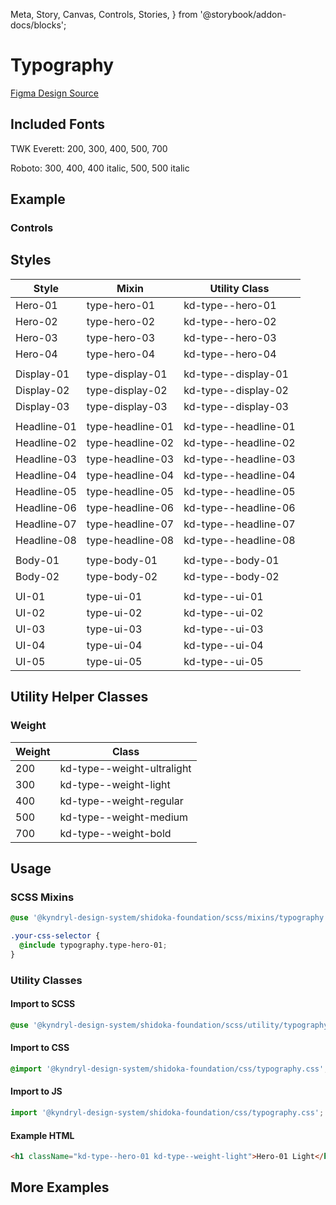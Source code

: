   Meta,
  Story,
  Canvas,
  Controls,
  Stories,
} from '@storybook/addon-docs/blocks';

<Meta of={TypographyStories} />

# Typography

[Figma Design Source](https://www.figma.com/file/5TqtPa7KWfhJbQv6ELnbqf/Foundation?node-id=71%3A1376&mode=dev)

## Included Fonts

TWK Everett: 200, 300, 400, 500, 700

Roboto: 300, 400, 400 italic, 500, 500 italic

## Example

<Canvas>
  <Story of={TypographyStories.Headline} />
</Canvas>

### Controls

<Controls of={TypographyStories.Headline} />

## Styles

| Style       | Mixin            | Utility Class        |
| ----------- | ---------------- | -------------------- |
| Hero-01     | type-hero-01     | kd-type--hero-01     |
| Hero-02     | type-hero-02     | kd-type--hero-02     |
| Hero-03     | type-hero-03     | kd-type--hero-03     |
| Hero-04     | type-hero-04     | kd-type--hero-04     |
|             |                  |                      |
| Display-01  | type-display-01  | kd-type--display-01  |
| Display-02  | type-display-02  | kd-type--display-02  |
| Display-03  | type-display-03  | kd-type--display-03  |
|             |                  |                      |
| Headline-01 | type-headline-01 | kd-type--headline-01 |
| Headline-02 | type-headline-02 | kd-type--headline-02 |
| Headline-03 | type-headline-03 | kd-type--headline-03 |
| Headline-04 | type-headline-04 | kd-type--headline-04 |
| Headline-05 | type-headline-05 | kd-type--headline-05 |
| Headline-06 | type-headline-06 | kd-type--headline-06 |
| Headline-07 | type-headline-07 | kd-type--headline-07 |
| Headline-08 | type-headline-08 | kd-type--headline-08 |
|             |                  |                      |
| Body-01     | type-body-01     | kd-type--body-01     |
| Body-02     | type-body-02     | kd-type--body-02     |
|             |                  |                      |
| UI-01       | type-ui-01       | kd-type--ui-01       |
| UI-02       | type-ui-02       | kd-type--ui-02       |
| UI-03       | type-ui-03       | kd-type--ui-03       |
| UI-04       | type-ui-04       | kd-type--ui-04       |
| UI-05       | type-ui-05       | kd-type--ui-05       |

## Utility Helper Classes

### Weight

| Weight | Class                      |
| ------ | -------------------------- |
| 200    | kd-type--weight-ultralight |
| 300    | kd-type--weight-light      |
| 400    | kd-type--weight-regular    |
| 500    | kd-type--weight-medium     |
| 700    | kd-type--weight-bold       |

## Usage

### SCSS Mixins

```css
@use '@kyndryl-design-system/shidoka-foundation/scss/mixins/typography.scss';

.your-css-selector {
  @include typography.type-hero-01;
}
```

### Utility Classes

#### Import to SCSS

```css
@use '@kyndryl-design-system/shidoka-foundation/scss/utility/typography.scss';
```

#### Import to CSS

```css
@import '@kyndryl-design-system/shidoka-foundation/css/typography.css';
```

#### Import to JS

```js
import '@kyndryl-design-system/shidoka-foundation/css/typography.css';
```

#### Example HTML

```html
<h1 className="kd-type--hero-01 kd-type--weight-light">Hero-01 Light</h1>
```

## More Examples

<Stories />
